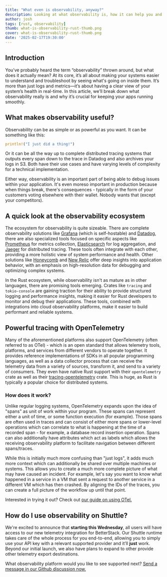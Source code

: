 ```yaml
---
title: "What even is observability, anyway?"
description: Looking at what observability is, how it can help you and how to use it with Rust & Shuttle
author: josh
tags: [rust, observability]
thumb: what-is-observability-rust-thumb.png
cover: what-is-observability-rust-thumb.png
date: '2025-02-17T19:30:00'
---
```



## Introduction

You’ve probably heard the term “observability” thrown around, but what does it actually mean? At its core, it’s all about making your systems easier to understand and troubleshoot by seeing what's going on inside them. It’s more than just logs and metrics—it’s about having a clear view of your system’s health in real-time. In this article, we’ll break down what observability really is and why it’s crucial for keeping your apps running smoothly.

## What makes observability useful?

Observability can be as simple or as powerful as you want. It can be something like this:

```rust
println!("I just did a thing!")
```

Or it can be all the way up to complete distributed tracing systems that outputs every span down to the trace in Datadog and also archives your logs in S3. Both have their use cases and have varying levels of complexity for a technical implementation.

Either way, observability is an important part of being able to debug issues within your application. It's even moreso important in production because when things break, there's consequences - typically in the form of your customers voting elsewhere with their wallet. Nobody wants that (except your competitors).

## A quick look at the observability ecosystem

The ecosystem for observability is quite sizeable. There are complete observability solutions like [Grafana](https://grafana.com/) (which is self-hostable) and [Datadog](https://www.datadoghq.com/), there are also specialized tools focused on specific aspects like [Prometheus](https://prometheus.io/) for metrics collection, [Elasticsearch](https://www.elastic.co/elasticsearch) for log aggregation, and [Jaeger](https://www.jaegertracing.io/) for distributed tracing. These tools often integrate with each other, providing a more holistic view of system performance and health. Other solutions like [Honeycomb](https://www.honeycomb.io/) and [New Relic](https://newrelic.com/) offer deep insights into application behavior, with an emphasis on high-resolution data for debugging and optimizing complex systems.

In the Rust ecosystem, while observability isn't as mature as in other languages, there are promising tools emerging. Crates like `tracing` and `tokio-console` are gaining traction for their ability to provide structured logging and performance insights, making it easier for Rust developers to monitor and debug their applications. These tools, combined with integrations into cloud observability platforms, make it easier to build performant and reliable systems.

## Powerful tracing with OpenTelemetry

Many of the aforementioned platforms also support OpenTelemetry (often referred to as OTel) - which is an open standard that allows telemetry tools, platforms, and services from different vendors to operate together. It provides reference implementations of SDKs in all popular programming languages, as well as a data collector process that can receive the telemetry data from a variety of sources, transform it, and send to a variety of consumers. They even have native Rust support with their `opentelemetry` crate as well as their [tracing-opentelemetry](https://docs.rs/tracing-opentelemetry/latest/tracing_opentelemetry/) crate. This is huge, as Rust is typically a popular choice for distributed systems.

### How does it work?

Unlike regular logging systems, OpenTelemetry expands upon the idea of "spans" as unit of work within your program. These spans can represent either a unit of time, or some function execution (for example). Those spans are often used in traces and can consist of either more spans or lower-level operations which can correlate to what is happening at the time of a recorded span - for example, a database record insertion operation. Spans can also additionally have attributes which act as labels which allows the receiving observability platform to facilitate navigation between different spans/traces.

While this is initially much more confusing than "just logs", it adds much more context which can additionally be shared over multiple machines or systems. This allows you to create a much more complete picture of what may have caused an incident. For example, let's say you want to know what happened in a service in a VM that sent a request to another service in a different VM which has then crashed. By aligning the IDs of the traces, you can create a full picture of the workflow up until that point.

Interested in trying it out? Check out [our guide on using OTel.](https://www.shuttle.dev/blog/2024/04/10/using-opentelemetry-rust)

## How do I use observability on Shuttle?

We're excited to announce that **starting this Wednesday**, all users will have access to our new telemetry integration for BetterStack. Our Shuttle runtime takes care of the whole process for you end-to-end, allowing you to simply use your API key with a relevant supported provider and it’ll **just** work. Beyond our initial launch, we also have plans to expand to other provide other telemetry export destinations.

What observability platform would you like to see supported next? [Send a message in our Github discussion now.](https://github.com/shuttle-hq/shuttle/discussions/1980)

